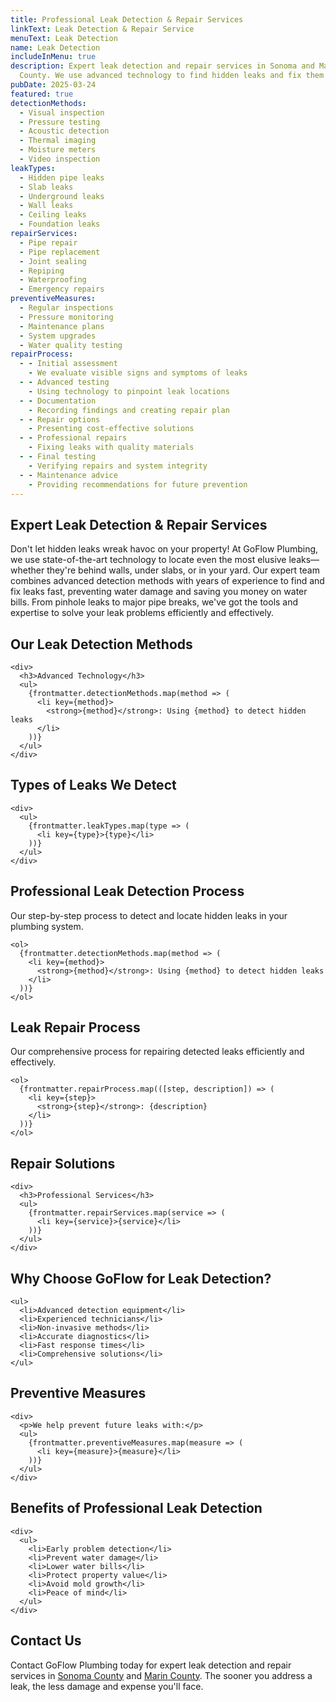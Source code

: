 ```yaml
---
title: Professional Leak Detection & Repair Services
linkText: Leak Detection & Repair Service
menuText: Leak Detection
name: Leak Detection
includeInMenu: true
description: Expert leak detection and repair services in Sonoma and Marin
  County. We use advanced technology to find hidden leaks and fix them fast.
pubDate: 2025-03-24
featured: true
detectionMethods:
  - Visual inspection
  - Pressure testing
  - Acoustic detection
  - Thermal imaging
  - Moisture meters
  - Video inspection
leakTypes:
  - Hidden pipe leaks
  - Slab leaks
  - Underground leaks
  - Wall leaks
  - Ceiling leaks
  - Foundation leaks
repairServices:
  - Pipe repair
  - Pipe replacement
  - Joint sealing
  - Repiping
  - Waterproofing
  - Emergency repairs
preventiveMeasures:
  - Regular inspections
  - Pressure monitoring
  - Maintenance plans
  - System upgrades
  - Water quality testing
repairProcess:
  - - Initial assessment
    - We evaluate visible signs and symptoms of leaks
  - - Advanced testing
    - Using technology to pinpoint leak locations
  - - Documentation
    - Recording findings and creating repair plan
  - - Repair options
    - Presenting cost-effective solutions
  - - Professional repairs
    - Fixing leaks with quality materials
  - - Final testing
    - Verifying repairs and system integrity
  - - Maintenance advice
    - Providing recommendations for future prevention
---
```


<article>
  <h1>Expert Leak Detection & Repair Services</h1>

  <p>
    Don't let hidden leaks wreak havoc on your property! At GoFlow Plumbing, we use state-of-the-art technology to locate even the most elusive leaks—whether they're behind walls, under slabs, or in your yard. Our expert team combines advanced detection methods with years of experience to find and fix leaks fast, preventing water damage and saving you money on water bills. From pinhole leaks to major pipe breaks, we've got the tools and expertise to solve your leak problems efficiently and effectively.
  </p>

  <section>
    <h2>Our Leak Detection Methods</h2>

    <div>
      <h3>Advanced Technology</h3>
      <ul>
        {frontmatter.detectionMethods.map(method => (
          <li key={method}>
            <strong>{method}</strong>: Using {method} to detect hidden leaks
          </li>
        ))}
      </ul>
    </div>
  </section>

  <section>
    <h2>Types of Leaks We Detect</h2>

    <div>
      <ul>
        {frontmatter.leakTypes.map(type => (
          <li key={type}>{type}</li>
        ))}
      </ul>
    </div>
  </section>

  <section>
    <h2>Professional Leak Detection Process</h2>
    <p>Our step-by-step process to detect and locate hidden leaks in your plumbing system.</p>

    <ol>
      {frontmatter.detectionMethods.map(method => (
        <li key={method}>
          <strong>{method}</strong>: Using {method} to detect hidden leaks
        </li>
      ))}
    </ol>
  </section>

  <section>
    <h2>Leak Repair Process</h2>
    <p>Our comprehensive process for repairing detected leaks efficiently and effectively.</p>

    <ol>
      {frontmatter.repairProcess.map(([step, description]) => (
        <li key={step}>
          <strong>{step}</strong>: {description}
        </li>
      ))}
    </ol>
  </section>

  <section>
    <h2>Repair Solutions</h2>

    <div>
      <h3>Professional Services</h3>
      <ul>
        {frontmatter.repairServices.map(service => (
          <li key={service}>{service}</li>
        ))}
      </ul>
    </div>
  </section>

  <section>
    <h2>Why Choose GoFlow for Leak Detection?</h2>

    <ul>
      <li>Advanced detection equipment</li>
      <li>Experienced technicians</li>
      <li>Non-invasive methods</li>
      <li>Accurate diagnostics</li>
      <li>Fast response times</li>
      <li>Comprehensive solutions</li>
    </ul>
  </section>

  <section>
    <h2>Preventive Measures</h2>

    <div>
      <p>We help prevent future leaks with:</p>
      <ul>
        {frontmatter.preventiveMeasures.map(measure => (
          <li key={measure}>{measure}</li>
        ))}
      </ul>
    </div>
  </section>

  <section>
    <h2>Benefits of Professional Leak Detection</h2>

    <div>
      <ul>
        <li>Early problem detection</li>
        <li>Prevent water damage</li>
        <li>Lower water bills</li>
        <li>Protect property value</li>
        <li>Avoid mold growth</li>
        <li>Peace of mind</li>
      </ul>
    </div>
  </section>

  <section>
    <h2>Contact Us</h2>
    <p>
      Contact GoFlow Plumbing today for expert leak detection and repair services
      in <a href="/sonoma-county-plumbing/">Sonoma County</a> and <a href="/marin-county-plumbing/">Marin County</a>.
      The sooner you address a leak, the less damage and expense you'll face.
    </p>
  </section>
</article>
